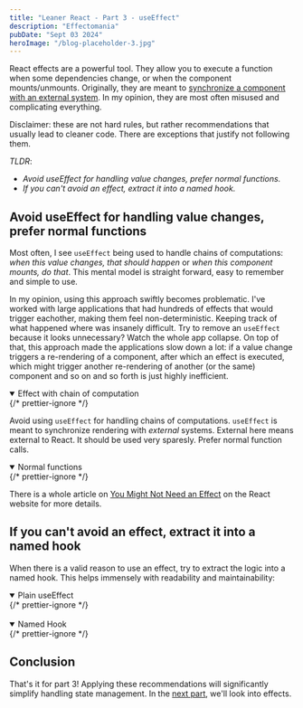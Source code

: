 ```yaml
---
title: "Leaner React - Part 3 - useEffect"
description: "Effectomania"
pubDate: "Sept 03 2024"
heroImage: "/blog-placeholder-3.jpg"
---
```



React effects are a powerful tool. They allow you to execute a function when some dependencies change, or when the component mounts/unmounts. Originally, they are meant to [synchronize a component with an external system](https://react.dev/learn/synchronizing-with-effects). In my opinion, they are most often misused and complicating everything.

Disclaimer: these are not hard rules, but rather recommendations that usually lead to cleaner code. There are exceptions that justify not following them.

_TLDR_:

- _Avoid useEffect for handling value changes, prefer normal functions._
- _If you can't avoid an effect, extract it into a named hook._

## Avoid useEffect for handling value changes, prefer normal functions

Most often, I see `useEffect` being used to handle chains of computations: _when this value changes, that should happen_ or _when this component mounts, do that_. This mental model is straight forward, easy to remember and simple to use.

In my opinion, using this approach swiftly becomes problematic. I've worked with large applications that had hundreds of effects that would trigger eachother, making them feel non-deterministic. Keeping track of what happened where was insanely difficult. Try to remove an `useEffect` because it looks unnecessary? Watch the whole app collapse. On top of that, this approach made the applications slow down a lot: if a value change triggers a re-rendering of a component, after which an effect is executed, which might trigger another re-rendering of another (or the same) component and so on and so forth is just highly inefficient.

<details
  open
  className="group collapse collapse-plus bg-gray-200 hover:bg-gray-300"
>
  {/* prettier-ignore */}
  <summary className="collapse-title font-medium">Effect with chain of computation</summary>
  <div className="collapse-content mx-auto w-72 2xs:w-[20rem] xs:w-auto">
    <UseEffectComputationChain />
  </div>
</details>

Avoid using `useEffect` for handling chains of computations. `useEffect` is meant to synchronize rendering with _external_ systems. External here means external to React. It should be used very sparesly. Prefer normal function calls.

<details
  open
  className="group collapse collapse-plus bg-gray-200 hover:bg-gray-300"
>
  {/* prettier-ignore */}
  <summary className="collapse-title font-medium">Normal functions</summary>
  <div className="collapse-content mx-auto w-72 2xs:w-[20rem] xs:w-auto">
    <NormalFunctions />
  </div>
</details>

There is a whole article on [You Might Not Need an Effect](https://react.dev/learn/you-might-not-need-an-effect) on the React website for more details.

## If you can't avoid an effect, extract it into a named hook

When there is a valid reason to use an effect, try to extract the logic into a named hook. This helps immensely with readability and maintainability:

<details
  open
  className="group collapse collapse-plus bg-gray-200 hover:bg-gray-300"
>
  {/* prettier-ignore */}
  <summary className="collapse-title font-medium">Plain useEffect</summary>
  <div className="collapse-content mx-auto w-72 2xs:w-[20rem] xs:w-auto">
    <UseEffect />
  </div>
</details>

<br />

<details
  open
  className="group collapse collapse-plus bg-gray-200 hover:bg-gray-300"
>
  {/* prettier-ignore */}
  <summary className="collapse-title font-medium">Named Hook</summary>
  <div className="collapse-content mx-auto w-72 2xs:w-[20rem] xs:w-auto">
    <NamedHook />
  </div>
</details>

## Conclusion

That's it for part 3! Applying these recommendations will significantly simplify handling state management. In the [next part](/blog/leaner-react-part-3), we'll look into effects.
